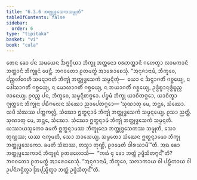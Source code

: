 ```yaml
---
title: "6.3.6 ᨽᨲ᩠ᨲᩩᨴ᩠ᨴᩮᩈᨠᩈᨾ᩠ᨾᩩᨲᩥ"
tableOfContents: false
sidebar:
  order: 6
type: "tipitaka"
basket: "vi"
book: "cula"
---
```



<DynamicBreadcrumb />

<Division number="326" book="cula">

<Paragraph number="1431" book="cula">
ᨲᩮᨶ ᨡᩮᩣ ᨸᨶ ᩈᨾᨿᩮᨶ ᨨᨻ᩠ᨻᨣ᩠ᨣᩥᨿᩣ ᨽᩥᨠ᩠ᨡᩪ ᩋᨲ᩠ᨲᨶᩮᩣ ᩅᩁᨽᨲ᩠ᨲᩣᨶᩥ ᨣᩉᩮᨲ᩠ᩅᩣ ᩃᩣᨾᨠᩣᨶᩥ ᨽᨲ᩠ᨲᩣᨶᩥ ᨽᩥᨠ᩠ᨡᩪᨶᩴ ᨴᩮᨶ᩠ᨲᩥ. ᨽᨣᩅᨲᩮᩣ ᩑᨲᨾᨲ᩠ᨳᩴ ᩋᩣᩁᩮᩣᨧᩮᩈᩩᩴ. “ᩋᨶᩩᨩᩣᨶᩣᨾᩥ, ᨽᩥᨠ᩠ᨡᩅᩮ, ᨸᨬ᩠ᨧᩉᩘᨣᩮᩉᩥ ᩈᨾᨶ᩠ᨶᩣᨣᨲᩴ ᨽᩥᨠ᩠ᨡᩩᩴ ᨽᨲ᩠ᨲᩩᨴ᩠ᨴᩮᩈᨠᩴ ᩈᨾ᩠ᨾᨶ᩠ᨶᩥᨲᩩᩴ—  ᨿᩮᩣ ᨶ ᨨᨶ᩠ᨴᩣᨣᨲᩥᩴ ᨣᨧ᩠ᨨᩮᨿ᩠ᨿ, ᨶ ᨴᩮᩤᩈᩣᨣᨲᩥᩴ ᨣᨧ᩠ᨨᩮᨿ᩠ᨿ, ᨶ ᨾᩮᩣᩉᩣᨣᨲᩥᩴ ᨣᨧ᩠ᨨᩮᨿ᩠ᨿ, ᨶ ᨽᨿᩣᨣᨲᩥᩴ ᨣᨧ᩠ᨨᩮᨿ᩠ᨿ, ᩏᨴ᩠ᨴᩥᨭ᩠ᨮᩣᨶᩩᨴ᩠ᨴᩥᨭ᩠ᨮᨬ᩠ᨧ ᨩᩣᨶᩮᨿ᩠ᨿ. ᩑᩅᨬ᩠ᨧ ᨸᨶ, ᨽᩥᨠ᩠ᨡᩅᩮ, ᩈᨾ᩠ᨾᨶ᩠ᨶᩥᨲᨻ᩠ᨻᩮᩣ. ᨸᨮᨾᩴ ᨽᩥᨠ᩠ᨡᩩ ᨿᩣᨧᩥᨲᨻ᩠ᨻᩮᩣ, ᨿᩣᨧᩥᨲ᩠ᩅᩣ ᨻ᩠ᨿᨲ᩠ᨲᩮᨶ ᨽᩥᨠ᩠ᨡᩩᨶᩣ ᨸᨭᩥᨻᩃᩮᨶ ᩈᩴᨥᩮᩣ ᨬᩣᨸᩮᨲᨻ᩠ᨻᩮᩣ—
</Paragraph>

<Paragraph number="1432" book="cula">
‘ᩈᩩᨱᩣᨲᩩ ᨾᩮ, ᨽᨶ᩠ᨲᩮ, ᩈᩴᨥᩮᩣ. ᨿᨴᩥ ᩈᩴᨥᩔ ᨸᨲ᩠ᨲᨠᩃᩖᩴ, ᩈᩴᨥᩮᩣ ᩍᨲ᩠ᨳᨶ᩠ᨶᩣᨾᩴ ᨽᩥᨠ᩠ᨡᩩᩴ ᨽᨲ᩠ᨲᩩᨴ᩠ᨴᩮᩈᨠᩴ ᩈᨾ᩠ᨾᨶ᩠ᨶᩮᨿ᩠ᨿ. ᩑᩈᩣ ᨬᨲ᩠ᨲᩥ.
</Paragraph>

<Paragraph number="1433" book="cula">
ᩈᩩᨱᩣᨲᩩ ᨾᩮ, ᨽᨶ᩠ᨲᩮ, ᩈᩴᨥᩮᩣ. ᩈᩴᨥᩮᩣ ᩍᨲ᩠ᨳᨶ᩠ᨶᩣᨾᩴ ᨽᩥᨠ᩠ᨡᩩᩴ ᨽᨲ᩠ᨲᩩᨴ᩠ᨴᩮᩈᨠᩴ ᩈᨾ᩠ᨾᨶ᩠ᨶᨲᩥ. ᨿᩔᩣᨿᩈ᩠ᨾᨲᩮᩣ ᨡᨾᨲᩥ ᩍᨲ᩠ᨳᨶ᩠ᨶᩣᨾᩔ ᨽᩥᨠ᩠ᨡᩩᨶᩮᩣ ᨽᨲ᩠ᨲᩩᨴ᩠ᨴᩮᩈᨠᩔ ᩈᨾ᩠ᨾᩩᨲᩥ, ᩈᩮᩣ ᨲᩩᨱ᩠ᩉᩔ; ᨿᩔ ᨶᨠ᩠ᨡᨾᨲᩥ, ᩈᩮᩣ ᨽᩣᩈᩮᨿ᩠ᨿ.
</Paragraph>

<Paragraph number="1434" book="cula">
ᩈᨾ᩠ᨾᨲᩮᩣ ᩈᩴᨥᩮᨶ ᩍᨲ᩠ᨳᨶ᩠ᨶᩣᨾᩮᩣ ᨽᩥᨠ᩠ᨡᩩ ᨽᨲ᩠ᨲᩩᨴ᩠ᨴᩮᩈᨠᩮᩣ. ᨡᨾᨲᩥ ᩈᩴᨥᩔ, ᨲᩈ᩠ᨾᩣ ᨲᩩᨱ᩠ᩉᩦ, ᩑᩅᨾᩮᨲᩴ ᨵᩤᩁᨿᩣᨾᩦ’”ᨲᩥ.
</Paragraph>

<Paragraph number="1435" book="cula">
ᩋᨳ ᨡᩮᩣ ᨽᨲ᩠ᨲᩩᨴ᩠ᨴᩮᩈᨠᩣᨶᩴ ᨽᩥᨠ᩠ᨡᩪᨶᩴ ᩑᨲᨴᩉᩮᩣᩈᩥ—  “ᨠᨳᩴ ᨶᩩ ᨡᩮᩣ ᨽᨲ᩠ᨲᩴ ᩏᨴ᩠ᨴᩥᩈᩥᨲᨻ᩠ᨻᨶ᩺”ᨲᩥ? ᨽᨣᩅᨲᩮᩣ ᩑᨲᨾᨲ᩠ᨳᩴ ᩋᩣᩁᩮᩣᨧᩮᩈᩩᩴ. “ᩋᨶᩩᨩᩣᨶᩣᨾᩥ, ᨽᩥᨠ᩠ᨡᩅᩮ, ᩈᩃᩣᨠᩣᨿ ᩅᩤ ᨸᨭ᩠ᨭᩥᨠᩣᨿ ᩅᩤ ᩏᨸᨶᩥᨻᨶ᩠ᨵᩥᨲ᩠ᩅᩣ ᩒᨸᩩᨬ᩠ᨩᩥᨲ᩠ᩅᩣ ᨽᨲ᩠ᨲᩴ ᩏᨴ᩠ᨴᩥᩈᩥᨲᩩᨶ᩺”ᨲᩥ.
</Paragraph>
</Division>